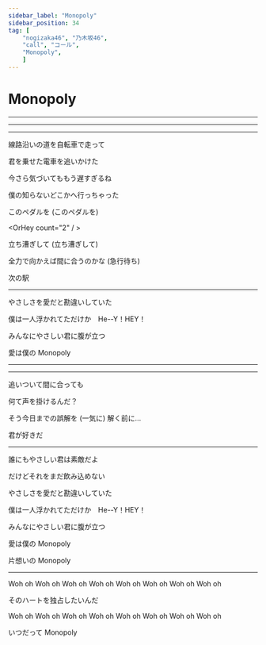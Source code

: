 ```yaml
---
sidebar_label: "Monopoly"
sidebar_position: 34
tag: [
    "nogizaka46", "乃木坂46",
    "call", "コール",
    "Monopoly",
    ]
---
```



# Monopoly

---

<BilibiliCard id="BV19K421s7Tg" />

---

<Hey count="2046" />

---

線路沿いの道を自転車で走って

君を乗せた電車を追いかけた <SuperCute />

今さら気づいてももう遅すぎるね

僕の知らないどこかへ行っちゃった <SuperCute />

<OrHey count="2" />

このペダルを (このペダルを)  

<OrHey count="2" / >

立ち漕ぎして (立ち漕ぎして)  

全力で向かえば間に合うのかな (急行待ち)

次の駅

---

やさしさを愛だと勘違いしていた

僕は一人浮かれてただけか　<Call>He--Y！HEY！</Call> <Hey count="4" />

みんなにやさしい君に腹が立つ

愛は僕の Monopoly

---

<Hey count="12" />

---

追いついて間に合っても

何て声を掛けるんだ？

そう今日までの誤解を (一気に) 解く前に...

君が好きだ

---

誰にもやさしい君は素敵だよ

だけどそれをまだ飲み込めない

やさしさを愛だと勘違いしていた

僕は一人浮かれてただけか　<Call>He--Y！HEY！</Call> <Hey count="4" />

みんなにやさしい君に腹が立つ

愛は僕の Monopoly

片想いの Monopoly

---

Woh oh Woh oh Woh oh Woh oh  <Call>Woh oh Woh oh Woh oh Woh oh</Call>

そのハートを独占したいんだ

Woh oh Woh oh Woh oh Woh oh  <Call>Woh oh Woh oh Woh oh Woh oh</Call>

いつだって Monopoly
